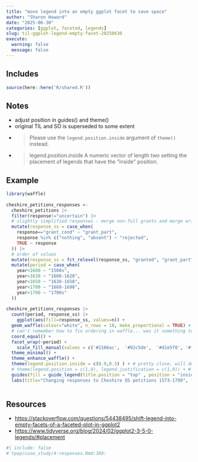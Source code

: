 ```yaml
---
title: "move legend into an empty ggplot facet to save space"
author: "Sharon Howard"
date: "2025-06-30"
categories: [ggplot, faceted, legends]
slug: til-ggplot-legend-empty-facet-20250630
execute:
  warning: false
  message: false
---
```


## Includes

```r
source(here::here('R/shared.R'))
```

## Notes

-  adjust position in guides() and theme() 
-  original TIL and SO is superseded to some extent 
-  > Please use the `legend.position.inside` argument of `theme()` instead. 
-  > legend.position.inside  A numeric vector of length two setting the placement of legends that have the "inside" position. 




## Example

```r
library(waffle) 
 
cheshire_petitions_responses <- 
  cheshire_petitions |> 
  filter(response!="uncertain") |> 
  # slightly simplified responses - merge non-full grants and merge written rejections 
  mutate(response_ss = case_when( 
    response=="grant_cond" ~ "grant_part", 
    response %in% c("nothing", "absent") ~ "rejected", 
    TRUE ~ response 
  )) |> 
  # order of values  
  mutate(response_ss = fct_relevel(response_ss, "granted", "grant_part", "referred", "rejected", "no_response")) |>  
  mutate(period = case_when( 
    year<1600 ~ "1500s", 
    year<1630 ~ "1608-1628", 
    year<1650 ~ "1638-1658", 
    year<1700 ~ "1668-1698", 
    year>1700 ~ "1700s" 
  ))  
 
cheshire_petitions_responses |> 
  count(period, response_ss) |> 
    ggplot(aes(fill=response_ss, values=n)) + 
  geom_waffle(colour="white", n_rows = 10, make_proportional = TRUE) +  
  # can't remember how to fix ordering in waffle... was it something to do with reordering when you make the df, not when doing the ggplot???? not sure. 
  coord_equal() + 
  facet_wrap(~period) + 
    scale_fill_manual(values = c('#2166ac',  '#92c5de',  '#d1e5f0', '#f4a582','#d6604d')) + 
  theme_minimal() + 
  theme_enhance_waffle() + 
  theme(legend.position.inside = c(0.9,0.3) ) + # pretty close, will do for now. 
  # theme(legend.position = c(1,0), legend.justification = c(1,0)) + # correct place but warning 
  guides(fill = guide_legend(title.position = "top" , position = "inside")) + 
  labs(title="Changing responses to Cheshire QS petitions 1573-1798", fill="response", caption="1 square=1% of petitions")  
 

```


## Resources

* [https://stackoverflow.com/questions/54438495/shift-legend-into-empty-facets-of-a-faceted-plot-in-ggplot2](https://stackoverflow.com/questions/54438495/shift-legend-into-empty-facets-of-a-faceted-plot-in-ggplot2) 
* [https://www.tidyverse.org/blog/2024/02/ggplot2-3-5-0-legends/#placement](https://www.tidyverse.org/blog/2024/02/ggplot2-3-5-0-legends/#placement)

```r
#| include: false
# tpop/case_study/4-responses.Rmd:389:  
 

```
